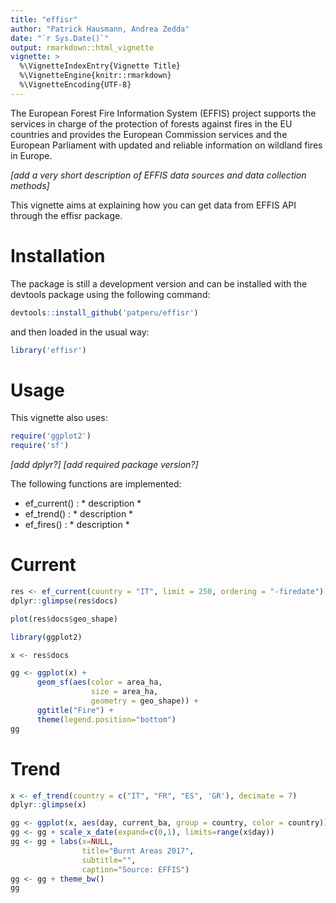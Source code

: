```yaml
---
title: "effisr"
author: "Patrick Hausmann, Andrea Zedda"
date: "`r Sys.Date()`"
output: rmarkdown::html_vignette
vignette: >
  %\VignetteIndexEntry{Vignette Title}
  %\VignetteEngine{knitr::rmarkdown}
  %\VignetteEncoding{UTF-8}
---
```



The European Forest Fire Information System (EFFIS) project supports the services in charge of the protection of forests against fires in the EU countries and provides the European Commission services and the European Parliament with updated and reliable information on wildland fires in Europe.

*[add a very short description of EFFIS data sources and data collection methods]*

This vignette aims at explaining how you can get data from EFFIS API through the effisr package.


# Installation
The package is still a development version and can be installed with the devtools package using the following command:

```r
devtools::install_github('patperu/effisr')
```

and then loaded in the usual way:

```r
library('effisr')
```

# Usage

This vignette also uses:

```r
require('ggplot2')
require('sf')
```
 *[add dplyr?]*
 *[add required package version?]*

The following functions are implemented:

* ef_current() : * description *
* ef_trend() : * description *
* ef_fires() : * description *

# Current

```r
res <- ef_current(country = "IT", limit = 250, ordering = "-firedate")
dplyr::glimpse(res$docs)
```


```r
plot(res$docs$geo_shape)
```

```r
library(ggplot2)

x <- res$docs

gg <- ggplot(x) +
      geom_sf(aes(color = area_ha,
                  size = area_ha, 
                  geometry = geo_shape)) +
      ggtitle("Fire") +
      theme(legend.position="bottom") 
gg
```


# Trend

```r
x <- ef_trend(country = c("IT", "FR", "ES", 'GR'), decimate = 7)
dplyr::glimpse(x)
```

```r
gg <- ggplot(x, aes(day, current_ba, group = country, color = country)) + geom_line()
gg <- gg + scale_x_date(expand=c(0,1), limits=range(x$day))
gg <- gg + labs(x=NULL,
                title="Burnt Areas 2017",
                subtitle="",
                caption="Source: EFFIS")
gg <- gg + theme_bw()
gg
```

